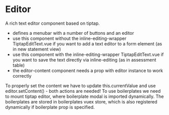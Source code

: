 
<Meta
    title="Components/Editor"
    component={DpEditor}
/>

# Editor

A rich text editor component based on tiptap.

- defines a menubar with a number of buttons and an editor
- use this component without the inline-editing-wrapper TiptapEditText.vue if you want to add a text editor to a form element (as in new statement view)
- use this component with the inline-editing-wrapper TiptapEditText.vue if you want to save the text directly via inline-editing (as in assessment table)
- the editor-content component needs a prop with editor instance to work correctly

To properly set the content we have to update this.currentValue and use editor.setContent() - both actions are needed!
To use boilerplates we need to mount tiptap editor, where boilerplate modal is imported dynamically. The boilerplates are stored in boilerplates vuex store, which is also registered dynamically if boilerplate prop is specified.
